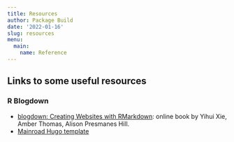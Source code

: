 ```yaml
---
title: Resources
author: Package Build
date: '2022-01-16'
slug: resources
menu: 
  main:
    name: Reference
---
```


## Links to some useful resources

### R Blogdown

* [blogdown: Creating Websites with RMarkdown](https://bookdown.org/yihui/blogdown/): online book by Yihui Xie, Amber Thomas, Alison Presmanes Hill.
* [Mainroad Hugo template](https://themes.gohugo.io/themes/mainroad/)